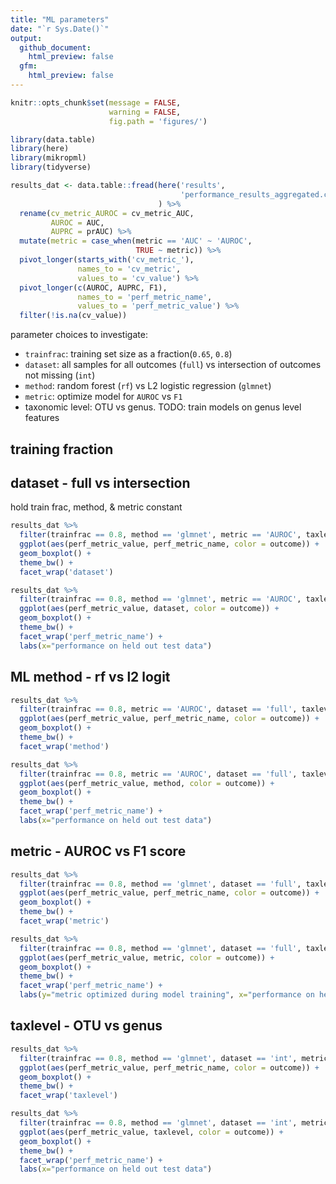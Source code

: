 ```yaml
---
title: "ML parameters"
date: "`r Sys.Date()`"
output: 
  github_document:
    html_preview: false
  gfm:
    html_preview: false
---
```


```r
knitr::opts_chunk$set(message = FALSE,
                      warning = FALSE,
                      fig.path = 'figures/')
```
```r
library(data.table)
library(here)
library(mikropml)
library(tidyverse)
```

```r
results_dat <- data.table::fread(here('results', 
                                      'performance_results_aggregated.csv')
                                 ) %>% 
  rename(cv_metric_AUROC = cv_metric_AUC,
         AUROC = AUC,
         AUPRC = prAUC) %>% 
  mutate(metric = case_when(metric == 'AUC' ~ 'AUROC',
                            TRUE ~ metric)) %>% 
  pivot_longer(starts_with('cv_metric_'), 
               names_to = 'cv_metric', 
               values_to = 'cv_value') %>% 
  pivot_longer(c(AUROC, AUPRC, F1), 
               names_to = 'perf_metric_name',
               values_to = 'perf_metric_value') %>% 
  filter(!is.na(cv_value))
```


parameter choices to investigate:

- `trainfrac`: training set size as a fraction(`0.65`, `0.8`)
- `dataset`: all samples for all outcomes (`full`) vs intersection of outcomes not missing (`int`) 
- `method`: random forest (`rf`) vs L2 logistic regression (`glmnet`)
- `metric`: optimize model for `AUROC` vs `F1`
- taxonomic level: OTU vs genus. TODO: train models on genus level features

## training fraction

## dataset - full vs intersection

hold train frac, method, & metric constant

```r
results_dat %>% 
  filter(trainfrac == 0.8, method == 'glmnet', metric == 'AUROC', taxlevel == "OTU") %>% 
  ggplot(aes(perf_metric_value, perf_metric_name, color = outcome)) +
  geom_boxplot() +
  theme_bw() +
  facet_wrap('dataset')

results_dat %>% 
  filter(trainfrac == 0.8, method == 'glmnet', metric == 'AUROC', taxlevel == "OTU") %>% 
  ggplot(aes(perf_metric_value, dataset, color = outcome)) +
  geom_boxplot() +
  theme_bw() +
  facet_wrap('perf_metric_name') +
  labs(x="performance on held out test data")
```

## ML method - rf vs l2 logit
```r
results_dat %>% 
  filter(trainfrac == 0.8, metric == 'AUROC', dataset == 'full', taxlevel == "OTU") %>% 
  ggplot(aes(perf_metric_value, perf_metric_name, color = outcome)) +
  geom_boxplot() +
  theme_bw() +
  facet_wrap('method')

results_dat %>% 
  filter(trainfrac == 0.8, metric == 'AUROC', dataset == 'full', taxlevel == "OTU") %>% 
  ggplot(aes(perf_metric_value, method, color = outcome)) +
  geom_boxplot() +
  theme_bw() +
  facet_wrap('perf_metric_name') +
  labs(x="performance on held out test data")
```


## metric - AUROC vs F1 score
```r
results_dat %>% 
  filter(trainfrac == 0.8, method == 'glmnet', dataset == 'full', taxlevel == "OTU") %>% 
  ggplot(aes(perf_metric_value, perf_metric_name, color = outcome)) +
  geom_boxplot() +
  theme_bw() +
  facet_wrap('metric')

results_dat %>% 
  filter(trainfrac == 0.8, method == 'glmnet', dataset == 'full', taxlevel == "OTU") %>% 
  ggplot(aes(perf_metric_value, metric, color = outcome)) +
  geom_boxplot() +
  theme_bw() +
  facet_wrap('perf_metric_name') +
  labs(y="metric optimized during model training", x="performance on held out test data")
```

## taxlevel - OTU vs genus
```r
results_dat %>% 
  filter(trainfrac == 0.8, method == 'glmnet', dataset == 'int', metric == 'AUROC') %>% 
  ggplot(aes(perf_metric_value, perf_metric_name, color = outcome)) +
  geom_boxplot() +
  theme_bw() +
  facet_wrap('taxlevel')

results_dat %>% 
  filter(trainfrac == 0.8, method == 'glmnet', dataset == 'int', metric == 'AUROC') %>% 
  ggplot(aes(perf_metric_value, taxlevel, color = outcome)) +
  geom_boxplot() +
  theme_bw() +
  facet_wrap('perf_metric_name') +
  labs(x="performance on held out test data")

```
